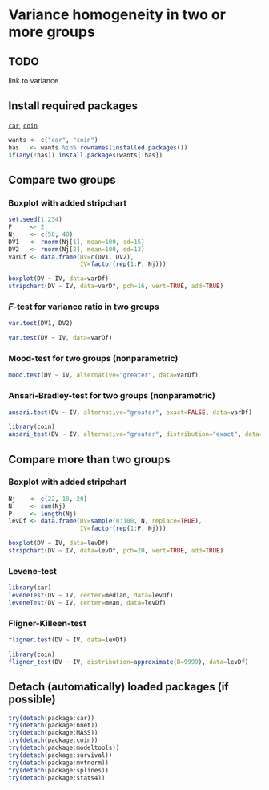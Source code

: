 Variance homogeneity in two or more groups
=========================

TODO
-------------------------

link to variance

Install required packages
-------------------------

[`car`](http://cran.r-project.org/package=car), [`coin`](http://cran.r-project.org/package=coin)

```r
wants <- c("car", "coin")
has   <- wants %in% rownames(installed.packages())
if(any(!has)) install.packages(wants[!has])
```

Compare two groups
-------------------------

### Boxplot with added stripchart

```r
set.seed(1.234)
P     <- 2
Nj    <- c(50, 40)
DV1   <- rnorm(Nj[1], mean=100, sd=15)
DV2   <- rnorm(Nj[2], mean=100, sd=13)
varDf <- data.frame(DV=c(DV1, DV2),
                    IV=factor(rep(1:P, Nj)))
```

```r
boxplot(DV ~ IV, data=varDf)
stripchart(DV ~ IV, data=varDf, pch=16, vert=TRUE, add=TRUE)
```

### $F$-test for variance ratio in two groups

```r
var.test(DV1, DV2)
```

```r
var.test(DV ~ IV, data=varDf)
```

### Mood-test for two groups (nonparametric)

```r
mood.test(DV ~ IV, alternative="greater", data=varDf)
```

### Ansari-Bradley-test for two groups (nonparametric)

```r
ansari.test(DV ~ IV, alternative="greater", exact=FALSE, data=varDf)
```

```r
library(coin)
ansari_test(DV ~ IV, alternative="greater", distribution="exact", data=varDf)
```

Compare more than two groups
-------------------------

### Boxplot with added stripchart

```r
Nj    <- c(22, 18, 20)
N     <- sum(Nj)
P     <- length(Nj)
levDf <- data.frame(DV=sample(0:100, N, replace=TRUE),
                    IV=factor(rep(1:P, Nj)))
```

```r
boxplot(DV ~ IV, data=levDf)
stripchart(DV ~ IV, data=levDf, pch=20, vert=TRUE, add=TRUE)
```

### Levene-test

```r
library(car)
leveneTest(DV ~ IV, center=median, data=levDf)
leveneTest(DV ~ IV, center=mean, data=levDf)
```

### Fligner-Killeen-test

```r
fligner.test(DV ~ IV, data=levDf)
```

```r
library(coin)
fligner_test(DV ~ IV, distribution=approximate(B=9999), data=levDf)
```

Detach (automatically) loaded packages (if possible)
-------------------------

```r
try(detach(package:car))
try(detach(package:nnet))
try(detach(package:MASS))
try(detach(package:coin))
try(detach(package:modeltools))
try(detach(package:survival))
try(detach(package:mvtnorm))
try(detach(package:splines))
try(detach(package:stats4))
```
